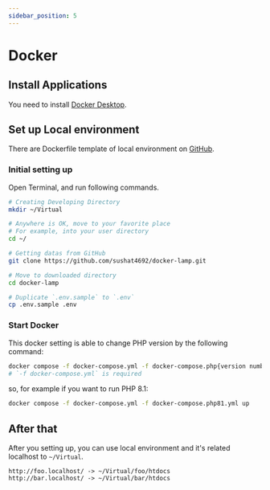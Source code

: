 ```yaml
---
sidebar_position: 5
---
```


# Docker

## Install Applications

You need to install [Docker Desktop](https://www.docker.com/products/docker-desktop).


## Set up Local environment

There are Dockerfile template of local environment on [GitHub](https://github.com/sushat4692/docker-lamp).


### Initial setting up

Open Terminal, and run following commands.

```bash
# Creating Developing Directory
mkdir ~/Virtual

# Anywhere is OK, move to your favorite place
# For example, into your user directory
cd ~/

# Getting datas from GitHub
git clone https://github.com/sushat4692/docker-lamp.git

# Move to downloaded directory
cd docker-lamp

# Duplicate `.env.sample` to `.env`
cp .env.sample .env
```

### Start Docker

This docker setting is able to change PHP version by the following command:

```bash
docker compose -f docker-compose.yml -f docker-compose.php{version number}.yml up
# `-f docker-compose.yml` is required
```

so, for example if you want to run PHP 8.1:

```bash
docker compose -f docker-compose.yml -f docker-compose.php81.yml up
```


## After that

After you setting up, you can use local environment and it's related localhost to `~/Virtual`.

```
http://foo.localhost/ -> ~/Virtual/foo/htdocs
http://bar.localhost/ -> ~/Virtual/bar/htdocs
```

